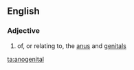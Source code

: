 ==English==

===Adjective===
{{head|en|adjective}}
# of, or relating to, the [[anus]] and [[genital]]s

[[ta:anogenital]]